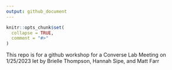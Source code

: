 ```yaml
---
output: github_document
---
```


<!-- README.md is generated from README.Rmd. Please edit that file -->

```r
knitr::opts_chunk$set(
  collapse = TRUE,
  comment = "#>"
)
```

This repo is for a github workshop for a Converse Lab Meeting on 1/25/2023 let by Brielle Thompson, Hannah Sipe, and Matt Farr